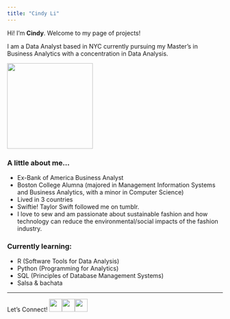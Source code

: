 ```yaml
---
title: "Cindy Li"
---
```


Hi! I'm **Cindy**. Welcome to my page of projects!

I am a Data Analyst based in NYC currently pursuing my Master's in Business Analytics with a concentration in Data Analysis.

![](images/headshot.png){width="200"}

### A little about me...

-   Ex-Bank of America Business Analyst
-   Boston College Alumna (majored in Management Information Systems and Business Analytics, with a minor in Computer Science)
-   Lived in 3 countries
-   Swiftie! Taylor Swift followed me on tumblr.
-   I love to sew and am passionate about sustainable fashion and how technology can reduce the environmental/social impacts of the fashion industry.

### Currently learning:

-   R (Software Tools for Data Analysis)
-   Python (Programming for Analytics)
-   SQL (Principles of Database Management Systems)
-   Salsa & bachata

------------------------------------------------------------------------

Let's Connect! <a href="https://www.linkedin.com/in/cndyli/"><img src="https://upload.wikimedia.org/wikipedia/commons/0/06/Linkedin_circle_black-512.png" width="30"/><a href="https://github.com/cndy17"><img src="https://upload.wikimedia.org/wikipedia/commons/thumb/c/c2/GitHub_Invertocat_Logo.svg/360px-GitHub_Invertocat_Logo.svg.png" width="30"/><a href="https://twitter.com/licjn17"><img src="https://upload.wikimedia.org/wikipedia/commons/thumb/c/cc/X_icon.svg/2048px-X_icon.svg.png" width="30"/>
